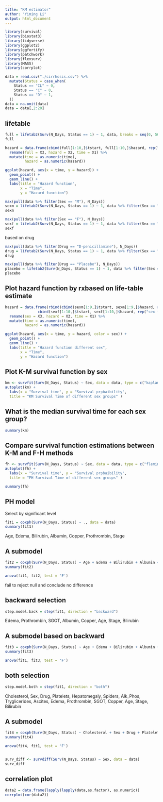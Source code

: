 ```yaml
---
title: "KM estimator"
author: "Yiming Li"
output: html_document
---
```


```r
library(survival)
library(biostat3)
library(tidyverse)
library(ggplot2)
library(ggfortify)
library(patchwork)
library(flexsurv)
library(MASS)
library(corrplot)
```


```r
data = read.csv("./cirrhosis.csv") %>% 
  mutate(Status = case_when(
    Status == "CL" ~ 0,
    Status == "C" ~ 0,
    Status == "D" ~ 1,
  ))
data = na.omit(data)
data = data[,2:20]
```

## lifetable

```r
full = lifetab2(Surv(N_Days, Status == 1) ~ 1, data, breaks = seq(0, 5000, 500))
full
```

```r
hazard = data.frame(cbind(full[1:10,]$tstart, full[1:10,]$hazard, rep("full"))) %>% 
  rename(full = X3, hazard = X2, time = X1) %>% 
  mutate(time = as.numeric(time),
         hazard = as.numeric(hazard))

ggplot(hazard, aes(x = time, y = hazard)) +
  geom_point() + 
  geom_line() +
  labs(title = "Hazard function",
       x = "Time",
       y = "Hazard function")
```

```r
max(pull(data %>% filter(Sex == "M"), N_Days))
sexm = lifetab2(Surv(N_Days, Status == 1) ~ 1, data %>% filter(Sex == "M"), breaks = seq(0, 5000, 500))
sexm
```

```r
max(pull(data %>% filter(Sex == "F"), N_Days))
sexf = lifetab2(Surv(N_Days, Status == 1) ~ 1, data %>% filter(Sex == "F"), breaks = seq(0, 5000, 500))
sexf
```

based on drug
```r
max(pull(data %>% filter(Drug == "D-penicillamine"), N_Days))
drug = lifetab2(Surv(N_Days, Status == 1) ~ 1, data %>% filter(Sex == "M"), breaks = seq(0, 5000, 500))
drug
```

```r
max(pull(data %>% filter(Drug == "Placebo"), N_Days))
placebo = lifetab2(Surv(N_Days, Status == 1) ~ 1, data %>% filter(Sex == "M"), breaks = seq(0, 5000, 500))
placebo
```

## Plot hazard function by rxbased on life-table estimate
```r
hazard = data.frame(rbind(cbind(sexm[1:9,]$tstart, sexm[1:9,]$hazard, rep("sex m")),
               cbind(sexf[1:10,]$tstart, sexf[1:10,]$hazard, rep("sex f")))) %>% 
  rename(sex = X3, hazard = X2, time = X1) %>% 
  mutate(time = as.numeric(time),
         hazard = as.numeric(hazard))

ggplot(hazard, aes(x = time, y = hazard, color = sex)) +
  geom_point() + 
  geom_line() +
  labs(title = "Hazard function different sex",
       x = "Time",
       y = "Hazard function")
```


## Plot K-M survival function by sex
```r
km <- survfit(Surv(N_Days, Status) ~ Sex, data = data, type = c("kaplan-meier"))
autoplot(km) + 
  labs(x = "Survival time", y = "Survival prpbaibility",
  title = "KM Survival Time of different sex groups" )
```

## What is the median survival time for each sex group?
```r
summary(km)
```


## Compare survival function estimations between K-M and F-H methods
```r
fh <- survfit(Surv(N_Days, Status) ~ Sex, data = data, type = c("fleming-harrington"))
autoplot(fh) + 
  labs(x = "Survival time", y = "Survival prpbaibility",
  title = "FH Survival Time of different sex groups" )
```

```r
summary(fh)
```


## PH model

Select by significant level
```r
fit1 = coxph(Surv(N_Days, Status) ~ ., data = data)
summary(fit1)
```
Age, Edema, Bilirubin, Albumin, Copper, Prothrombin, Stage

## A submodel
```r
fit2 = coxph(Surv(N_Days, Status) ~ Age + Edema + Bilirubin + Albumin + Copper + Prothrombin + Stage, data = data)
summary(fit2)
```

```r
anova(fit1, fit2, test = 'F')
```

fail to reject null and conclude no difference


## backward selection
```r
step.model.back = step(fit1, direction = "backward")
```

Edema, Prothrombin, SGOT, Albumin, Copper, Age, Stage, Bilirubin



## A submodel based on backward
```r
fit3 = coxph(Surv(N_Days, Status) ~ Age + Edema + Bilirubin + Albumin + Copper + Prothrombin + Stage + SGOT, data = data)
summary(fit3)
```

```r
anova(fit1, fit3, test = 'F')
```

## both selection
```r
step.model.both = step(fit1, direction = "both")
```

Cholesterol, Sex, Drug, Platelets, Hepatomegaly, Spiders, Alk_Phos, Tryglicerides, Ascites, Edema, Prothrombin, SGOT, Copper, Age, Stage, Bilirubin



## A submodel
```r
fit4 = coxph(Surv(N_Days, Status) ~ Cholesterol + Sex + Drug + Platelets + Hepatomegaly + Spiders + Alk_Phos + Tryglicerides + Ascites + Edema + Prothrombin + SGOT + Copper + Age + Stage + Bilirubin, data = data)
summary(fit4)
```

```r
anova(fit4, fit1, test = 'F')
```

## 
```r
surv_diff <- survdiff(Surv(N_Days, Status) ~ Sex, data = data)
surv_diff
```


## correlation plot
```r
data2 = data.frame(lapply(lapply(data,as.factor), as.numeric))
corrplot(cor(data2))
```



